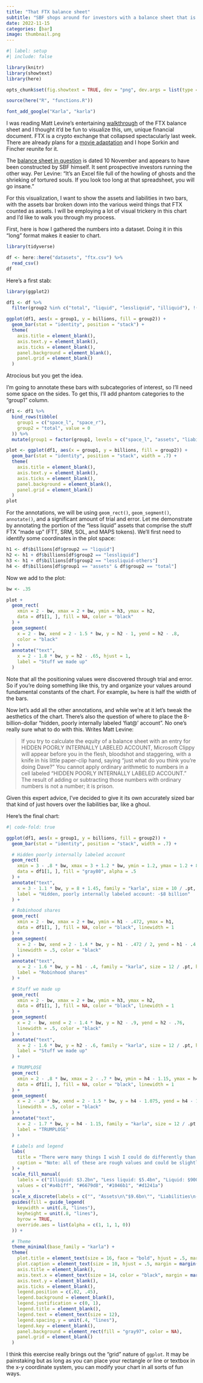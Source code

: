 ```yaml
---
title: "That FTX balance sheet"
subtitle: "SBF shops around for investors with a balance sheet that is emphatically not GAAP"
date: 2022-11-15
categories: [bar]
image: thumbnail.png
---
```


```r
#| label: setup
#| include: false

library(knitr)
library(showtext)
library(here)

opts_chunk$set(fig.showtext = TRUE, dev = "png", dev.args = list(type = "cairo-png"))

source(here("R", "functions.R"))

font_add_google("Karla", "karla")
```

I was reading Matt Levine's entertaining [walkthrough](https://www.bloomberg.com/opinion/articles/2022-11-14/ftx-s-balance-sheet-was-bad) of the FTX balance sheet and I thought it'd be fun to visualize this, um, unique financial document. FTX is a crypto exchange that collapsed spectacularly last week. There are already plans for a [movie adaptation](https://gizmodo.com/ftx-michael-lewis-movie-rights-bitcoin-price-ether-sbf-1849778463) and I hope Sorkin and Fincher reunite for it.

The [balance sheet in question](https://www.ft.com/content/0c2a55b6-d34c-4685-8a8d-3c9628f1f185) is dated 10 November and appears to have been constructed by SBF himself. It sent prospective investors running the other way. Per Levine: "It’s an Excel file full of the howling of ghosts and the shrieking of tortured souls. If you look too long at that spreadsheet, you will go insane."

For this visualization, I want to show the assets and liabilities in two bars, with the assets bar broken down into the various weird things that FTX counted as assets. I will be employing a lot of visual trickery in this chart and I'd like to walk you through my process.

First, here is how I gathered the numbers into a dataset. Doing it in this "long" format makes it easier to chart.

```r
library(tidyverse)

df <- here::here("datasets", "ftx.csv") %>%
  read_csv()
df
```
Here's a first stab:

```r
library(ggplot2)

df1 <- df %>%
  filter(group2 %in% c("total", "liquid", "lessliquid", "illiquid"), !(group1 == "assets" & group2 == "total"))

ggplot(df1, aes(x = group1, y = billions, fill = group2)) +
  geom_bar(stat = "identity", position = "stack") +
  theme(
    axis.title = element_blank(),
    axis.text.y = element_blank(),
    axis.ticks = element_blank(),
    panel.background = element_blank(),
    panel.grid = element_blank()
  )
```
Atrocious but you get the idea. 

I'm going to annotate these bars with subcategories of interest, so I'll need some space on the sides. To get this, I'll add phantom categories to the "group1" column.

```r
df1 <- df1 %>%
  bind_rows(tibble(
    group1 = c("space_l", "space_r"),
    group2 = "total", value = 0
  )) %>%
  mutate(group1 = factor(group1, levels = c("space_l", "assets", "liabilities", "space_r")))

plot <- ggplot(df1, aes(x = group1, y = billions, fill = group2)) +
  geom_bar(stat = "identity", position = "stack", width = .7) +
  theme(
    axis.title = element_blank(),
    axis.text.y = element_blank(),
    axis.ticks = element_blank(),
    panel.background = element_blank(),
    panel.grid = element_blank()
  )
plot
```

For the annotations, we will be using `geom_rect()`, `geom_segment()`, `annotate()`, and a significant amount of trial and error. Let me demonstrate by annotating the portion of the "less liquid" assets that comprise the stuff FTX "made up" (FTT, SRM, SOL, and MAPS tokens). We'll first need to identify some coordinates in the plot space:

```r
h1 <- df$billions[df$group2 == "liquid"]
h2 <- h1 + df$billions[df$group2 == "lessliquid"]
h3 <- h1 + df$billions[df$group2 == "lessliquid-others"]
h4 <- df$billions[df$group1 == "assets" & df$group2 == "total"]
```

Now we add to the plot:

```r
bw <- .35

plot +
  geom_rect(
    xmin = 2 - bw, xmax = 2 + bw, ymin = h3, ymax = h2,
    data = df1[1, ], fill = NA, color = "black"
  ) +
  geom_segment(
    x = 2 - bw, xend = 2 - 1.5 * bw, y = h2 - 1, yend = h2 - .8,
    color = "black"
  ) +
  annotate("text",
    x = 2 - 1.8 * bw, y = h2 - .65, hjust = 1,
    label = "Stuff we made up"
  )
```
Note that all the positioning values were discovered through trial and error. So if you're doing something like this, try and organize your values around fundamental constants of the chart. For example, `bw` here is half the width of the bars. 

Now let's add all the other annotations, and while we're at it let's tweak the aesthetics of the chart. There's also the question of where to place the 8-billion-dollar "hidden, poorly internally labeled 'fiat@' account". No one's really sure what to do with this. Writes Matt Levine:

> If you try to calculate the equity of a balance sheet with an entry for HIDDEN POORLY INTERNALLY LABELED ACCOUNT, Microsoft Clippy will appear before you in the flesh, bloodshot and staggering, with a knife in his little paper-clip hand, saying “just what do you think you’re doing Dave?” You cannot apply ordinary arithmetic to numbers in a cell labeled “HIDDEN POORLY INTERNALLY LABELED ACCOUNT.” The result of adding or subtracting those numbers with ordinary numbers is not a number; it is prison.

Given this expert advice, I've decided to give it its own accurately sized bar that kind of just hovers over the liabilities bar, like a ghoul.

Here's the final chart:

```r
#| code-fold: true

ggplot(df1, aes(x = group1, y = billions, fill = group2)) +
  geom_bar(stat = "identity", position = "stack", width = .7) +

  # Hidden poorly internally labeled account
  geom_rect(
    xmin = 3 - .8 * bw, xmax = 3 + 1.2 * bw, ymin = 1.2, ymax = 1.2 + 8,
    data = df1[1, ], fill = "gray80", alpha = .5
  ) +
  annotate("text",
    x = 3 - 1.1 * bw, y = 8 + 1.45, family = "karla", size = 10 / .pt, vjust = 0, hjust = 0, color = "gray50",
    label = "Hidden, poorly internally labeled account: -$8 billion"
  ) +

  # Robinhood shares
  geom_rect(
    xmin = 2 - bw, xmax = 2 + bw, ymin = h1 - .472, ymax = h1,
    data = df1[1, ], fill = NA, color = "black", linewidth = 1
  ) +
  geom_segment(
    x = 2 - bw, xend = 2 - 1.4 * bw, y = h1 - .472 / 2, yend = h1 - .4,
    linewidth = .5, color = "black"
  ) +
  annotate("text",
    x = 2 - 1.6 * bw, y = h1 - .4, family = "karla", size = 12 / .pt, hjust = 1,
    label = "Robinhood shares"
  ) +

  # Stuff we made up
  geom_rect(
    xmin = 2 - bw, xmax = 2 + bw, ymin = h3, ymax = h2,
    data = df1[1, ], fill = NA, color = "black", linewidth = 1
  ) +
  geom_segment(
    x = 2 - bw, xend = 2 - 1.4 * bw, y = h2 - .9, yend = h2 - .76,
    linewidth = .5, color = "black"
  ) +
  annotate("text",
    x = 2 - 1.6 * bw, y = h2 - .6, family = "karla", size = 12 / .pt, hjust = 1,
    label = "Stuff we made up"
  ) +

  # TRUMPLOSE
  geom_rect(
    xmin = 2 - .8 * bw, xmax = 2 - .7 * bw, ymin = h4 - 1.15, ymax = h4 - 1,
    data = df1[1, ], fill = NA, color = "black", linewidth = 1
  ) +
  geom_segment(
    x = 2 - .8 * bw, xend = 2 - 1.5 * bw, y = h4 - 1.075, yend = h4 - 1.2,
    linewidth = .5, color = "black"
  ) +
  annotate("text",
    x = 2 - 1.7 * bw, y = h4 - 1.15, family = "karla", size = 12 / .pt, hjust = 1,
    label = "TRUMPLOSE"
  ) +

  # Labels and legend
  labs(
    title = "There were many things I wish I could do differently than I did",
    caption = "Note: all of these are rough values and could be slightly off; there is also obviously a chance of typos etc."
  ) +
  scale_fill_manual(
    labels = c("Illiquid: $3.2bn", "Less liquid: $5.4bn", "Liquid: $900mn", ""),
    values = c("#a4b1ff", "#6679d8", "#1046b1", "#d1241a")
  ) +
  scale_x_discrete(labels = c("", "Assets\n\"$9.6bn\"", "Liabilities\n-$8.9bn", "")) +
  guides(fill = guide_legend(
    keywidth = unit(.8, "lines"),
    keyheight = unit(.8, "lines"),
    byrow = TRUE,
    override.aes = list(alpha = c(1, 1, 1, 0))
  )) +

  # Theme
  theme_minimal(base_family = "karla") +
  theme(
    plot.title = element_text(size = 16, face = "bold", hjust = .5, margin = margin(b = 10)),
    plot.caption = element_text(size = 10, hjust = .5, margin = margin(t = 15)),
    axis.title = element_blank(),
    axis.text.x = element_text(size = 14, color = "black", margin = margin(t = 8)),
    axis.text.y = element_blank(),
    axis.ticks = element_blank(),
    legend.position = c(.02, .45),
    legend.background = element_blank(),
    legend.justification = c(0, 1),
    legend.title = element_blank(),
    legend.text = element_text(size = 12),
    legend.spacing.y = unit(.4, "lines"),
    legend.key = element_blank(),
    panel.background = element_rect(fill = "gray97", color = NA),
    panel.grid = element_blank()
  )
```

I think this exercise really brings out the "grid" nature of ``ggplot``. It may be painstaking but as long as you can place your rectangle or line or textbox in the x-y coordinate system, you can modify your chart in all sorts of fun ways.
